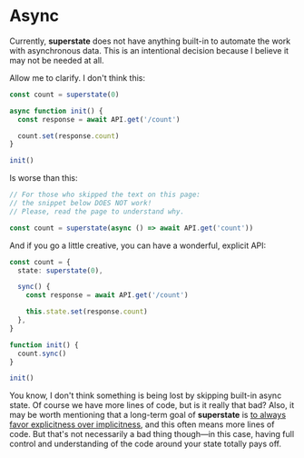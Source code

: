 # Async

Currently, **superstate** does not have anything built-in to automate the work with asynchronous data.
This is an intentional decision because I believe it may not be needed at all.

Allow me to clarify. I don't think this:

```ts
const count = superstate(0)

async function init() {
  const response = await API.get('/count')

  count.set(response.count)
}

init()
```

Is worse than this:

```ts
// For those who skipped the text on this page:
// the snippet below DOES NOT work!
// Please, read the page to understand why.

const count = superstate(async () => await API.get('count'))
```

And if you go a little creative, you can have a wonderful, explicit API:

```ts
const count = {
  state: superstate(0),

  sync() {
    const response = await API.get('/count')

    this.state.set(response.count)
  },
}

function init() {
  count.sync()
}

init()
```

You know, I don't think something is being lost by skipping built-in async state. Of course we have more lines of code,
but is it really that bad? Also, it may be worth mentioning that a long-term goal of **superstate** is
[to always favor explicitness over implicitness](/about/goals), and this often means more lines of code.
But that's not necessarily a bad thing though&mdash;in this case, having full control and understanding of the code
around your state totally pays off.
